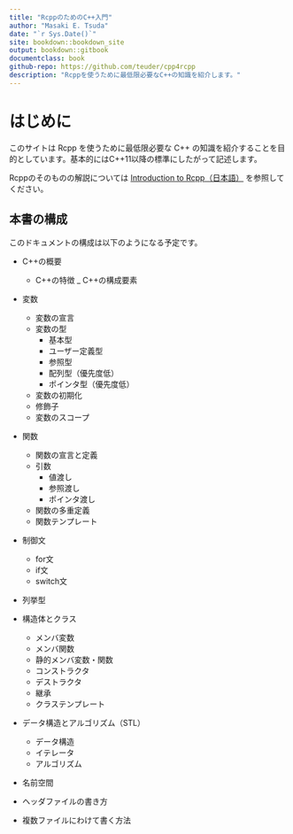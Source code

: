 ```yaml
--- 
title: "RcppのためのC++入門"
author: "Masaki E. Tsuda"
date: "`r Sys.Date()`"
site: bookdown::bookdown_site
output: bookdown::gitbook
documentclass: book
github-repo: https://github.com/teuder/cpp4rcpp
description: "Rcppを使うために最低限必要なC++の知識を紹介します。"
---
```


# はじめに {-}

このサイトは Rcpp を使うために最低限必要な C++ の知識を紹介することを目的としています。基本的にはC++11以降の標準にしたがって記述します。

Rcppのそのものの解説については [Introduction to Rcpp（日本語）](https://www.gitbook.com/book/teuder/introduction-to-rcpp/details/ja) を参照してください。

## 本書の構成

このドキュメントの構成は以下のようになる予定です。

- C++の概要
  - C++の特徴
  _ C++の構成要素
- 変数
	- 変数の宣言
	- 変数の型
		- 基本型
		- ユーザー定義型
		- 参照型
		- 配列型（優先度低）
		- ポインタ型（優先度低）
	- 変数の初期化
	- 修飾子
	- 変数のスコープ
- 関数
	- 関数の宣言と定義
	- 引数
		- 値渡し
		- 参照渡し
		- ポインタ渡し
	- 関数の多重定義
	- 関数テンプレート
- 制御文
  - for文
  - if文
  - switch文
- 列挙型
- 構造体とクラス
	- メンバ変数
	- メンバ関数
	- 静的メンバ変数・関数
	- コンストラクタ
	- デストラクタ
	- 継承
	- クラステンプレート
- データ構造とアルゴリズム（STL）
	- データ構造
	- イテレータ
	- アルゴリズム
- 名前空間



- ヘッダファイルの書き方
- 複数ファイルにわけて書く方法

